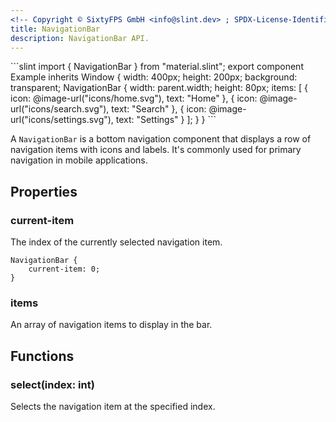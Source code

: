 ```yaml
---
<!-- Copyright © SixtyFPS GmbH <info@slint.dev> ; SPDX-License-Identifier: MIT -->
title: NavigationBar
description: NavigationBar API.
---
```



<CodeSnippetMD imagePath="" imageWidth="0" imageHeight="0" imageAlt="">
```slint
import { NavigationBar } from "material.slint";
export component Example inherits Window {
    width: 400px;
    height: 200px;
    background: transparent;
    NavigationBar {
        width: parent.width;
        height: 80px;
        items: [
            { icon: @image-url("icons/home.svg"), text: "Home" },
            { icon: @image-url("icons/search.svg"), text: "Search" },
            { icon: @image-url("icons/settings.svg"), text: "Settings" }
        ];
    }
}
```
</CodeSnippetMD>

A `NavigationBar` is a bottom navigation component that displays a row of navigation items with icons and labels. It's commonly used for primary navigation in mobile applications.

## Properties

### current-item
<SlintProperty propName="current-item" typeName="int" propertyVisibility="in-out">
The index of the currently selected navigation item.

```slint "current-item: 0;"
NavigationBar {
    current-item: 0;
}
```
</SlintProperty>

### items
<SlintProperty propName="items" typeName="[struct]" structName="NavigationItem">
An array of navigation items to display in the bar.
</SlintProperty>

## Functions

### select(index: int)
Selects the navigation item at the specified index.